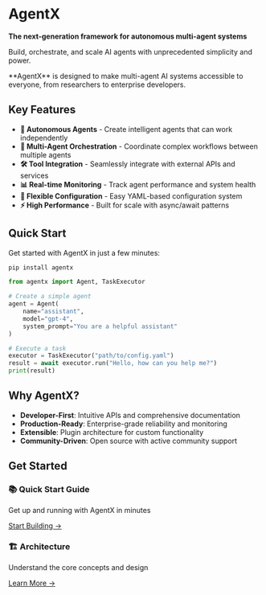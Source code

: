 
# AgentX

**The next-generation framework for autonomous multi-agent systems**

Build, orchestrate, and scale AI agents with unprecedented simplicity and power.

<Callout type="info" emoji="🚀">
  **AgentX** is designed to make multi-agent AI systems accessible to everyone,
  from researchers to enterprise developers.
</Callout>

## Key Features

- **🤖 Autonomous Agents** - Create intelligent agents that can work independently
- **🔗 Multi-Agent Orchestration** - Coordinate complex workflows between multiple agents
- **🛠️ Tool Integration** - Seamlessly integrate with external APIs and services
- **📊 Real-time Monitoring** - Track agent performance and system health
- **🔧 Flexible Configuration** - Easy YAML-based configuration system
- **⚡ High Performance** - Built for scale with async/await patterns

## Quick Start

Get started with AgentX in just a few minutes:

```bash
pip install agentx
```

<div className="bg-gray-50 dark:bg-gray-900 p-6 rounded-lg my-6 border border-gray-200 dark:border-gray-700">

```python
from agentx import Agent, TaskExecutor

# Create a simple agent
agent = Agent(
    name="assistant",
    model="gpt-4",
    system_prompt="You are a helpful assistant"
)

# Execute a task
executor = TaskExecutor("path/to/config.yaml")
result = await executor.run("Hello, how can you help me?")
print(result)
```

</div>

## Why AgentX?

- **Developer-First**: Intuitive APIs and comprehensive documentation
- **Production-Ready**: Enterprise-grade reliability and monitoring
- **Extensible**: Plugin architecture for custom functionality
- **Community-Driven**: Open source with active community support

## Get Started

<div className="mt-6 mb-6">
  <div className="grid grid-cols-1 md:grid-cols-2 gap-4">
    <div className="border border-gray-200 rounded-lg p-4 hover:border-gray-300 transition-colors">
      <h3 className="text-lg font-semibold mb-2">📚 Quick Start Guide</h3>
      <p className="text-gray-600 mb-3">
        Get up and running with AgentX in minutes
      </p>
      <a
        href="/get-started"
        className="text-blue-600 hover:text-blue-800 font-medium"
      >
        Start Building →
      </a>
    </div>
    <div className="border border-gray-200 rounded-lg p-4 hover:border-gray-300 transition-colors">
      <h3 className="text-lg font-semibold mb-2">🏗️ Architecture</h3>
      <p className="text-gray-600 mb-3">
        Understand the core concepts and design
      </p>
      <a href="/arch" className="text-blue-600 hover:text-blue-800 font-medium">
        Learn More →
      </a>
    </div>
  </div>
</div>
